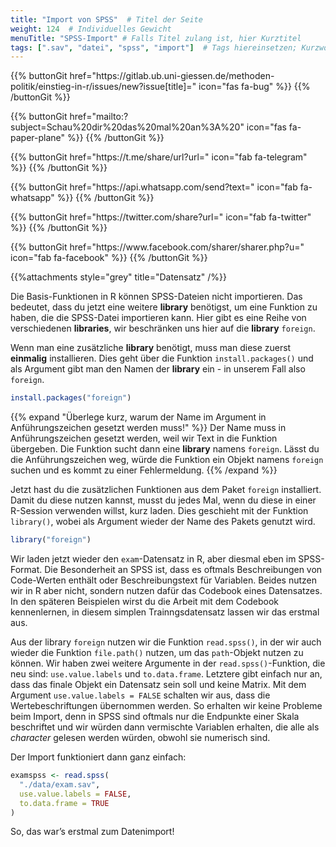 ```yaml
---
title: "Import von SPSS"  # Titel der Seite
weight: 124  # Individuelles Gewicht 
menuTitle: "SPSS-Import" # Falls Titel zulang ist, hier Kurztitel
tags: [".sav", "datei", "spss", "import"]  # Tags hiereinsetzen; Kurzwort, was auf der Seite passsiert
---
```


{{% buttonGit href=\"https\:\/\/gitlab.ub.uni-giessen.de\/methoden-politik\/einstieg-in-r\/issues\/new?issue[title]=\" icon=\"fas fa-bug\" %}} {{% /buttonGit %}} 

{{% buttonGit href=\"mailto\:?subject=Schau\%20dir\%20das\%20mal\%20an\%3A\%20\" icon=\"fas fa-paper-plane\" %}} {{% /buttonGit %}}

{{% buttonGit href=\"https\:\/\/t.me\/share\/url?url=\" icon=\"fab fa-telegram\" %}} {{% /buttonGit %}}

{{% buttonGit href=\"https\:\/\/api.whatsapp.com\/send?text=\" icon=\"fab fa-whatsapp\" %}} {{% /buttonGit %}}

{{% buttonGit href=\"https\:\/\/twitter.com\/share?url=\" icon=\"fab fa-twitter\" %}} {{% /buttonGit %}}

{{% buttonGit href=\"https\:\/\/www.facebook.com\/sharer\/sharer.php?u=\" icon=\"fab fa-facebook\" %}} {{% /buttonGit %}}

{{%attachments style=\"grey\" title=\"Datensatz\" /%}}

Die Basis-Funktionen in R können SPSS-Dateien nicht importieren. Das bedeutet, dass du jetzt eine weitere **library** benötigst, um eine Funktion zu haben, die die SPSS-Datei importieren kann. Hier gibt es eine Reihe von verschiedenen **libraries**, wir beschränken uns hier auf die **library** `foreign`. 

Wenn man eine zusätzliche **library** benötigt, muss man diese zuerst **einmalig** installieren. Dies geht über die Funktion `install.packages()` und als Argument gibt man den Namen der **library** ein - in unserem Fall also `foreign`. 

```r
install.packages("foreign")
```

{{% expand \"Überlege kurz, warum der Name im Argument in Anführungszeichen gesetzt werden muss!\" %}}
Der Name muss in Anführungszeichen gesetzt werden, weil wir Text in die Funktion übergeben. Die Funktion sucht dann eine **library** namens `foreign`. Lässt du die Anführungszeichen weg, würde die Funktion ein Objekt namens `foreign` suchen und es kommt zu einer Fehlermeldung.
{{% /expand %}}

Jetzt hast du die zusätzlichen Funktionen aus dem Paket `foreign` installiert. Damit du diese nutzen kannst, musst du jedes Mal, wenn du diese in einer R-Session verwenden willst, kurz laden. Dies geschieht mit der Funktion `library()`, wobei als Argument wieder der Name des Pakets genutzt wird. 

```r
library("foreign")
```

Wir laden jetzt wieder den `exam`-Datensatz in R, aber diesmal eben im SPSS-Format. Die Besonderheit an SPSS ist, dass es oftmals Beschreibungen von Code-Werten enthält oder Beschreibungstext für Variablen. Beides nutzen wir in R aber nicht, sondern nutzen dafür das Codebook eines Datensatzes. In den späteren Beispielen wirst du die Arbeit mit dem Codebook kennenlernen, in diesem simplen Trainngsdatensatz lassen wir das erstmal aus. 

Aus der library `foreign` nutzen wir die Funktion `read.spss()`, in der wir auch wieder die Funktion `file.path()` nutzen, um das `path`-Objekt nutzen zu können. Wir haben zwei weitere Argumente in der `read.spss()`-Funktion, die neu sind: `use.value.labels` und `to.data.frame`. Letztere gibt einfach nur an, dass das finale Objekt ein Datensatz sein soll und keine Matrix. Mit dem Argument `use.value.labels = FALSE` schalten wir aus, dass die Wertebeschriftungen übernommen werden. So erhalten wir keine Probleme beim Import, denn in SPSS sind oftmals nur die Endpunkte einer Skala beschriftet und wir würden dann vermischte Variablen erhalten, die alle als *character* gelesen werden würden, obwohl sie numerisch sind. 

Der Import funktioniert dann ganz einfach:
```r
examspss <- read.spss(
  "./data/exam.sav", 
  use.value.labels = FALSE,       
  to.data.frame = TRUE
)            
```

So, das war's erstmal zum Datenimport!


